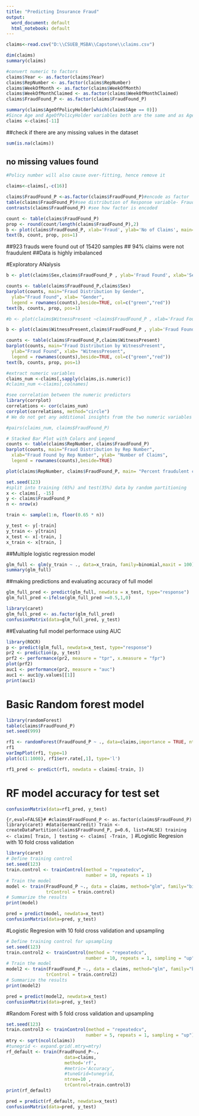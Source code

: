 ```yaml
---
title: "Predicting Insurance Fraud"
output:
  word_document: default
  html_notebook: default
---
```


```r

claims<-read.csv("D:\\CSUEB_MSBA\\Capstone\\claims.csv")
```
```r
dim(claims)
summary(claims)

```
```r
#convert numeric to factors
claims$Year <- as.factor(claims$Year)
claims$RepNumber <- as.factor(claims$RepNumber)
claims$WeekOfMonth <- as.factor(claims$WeekOfMonth)
claims$WeekOfMonthClaimed <- as.factor(claims$WeekOfMonthClaimed)
claims$FraudFound_P <- as.factor(claims$FraudFound_P)

summary(claims$AgeOfPolicyHolder[which(claims$Age == 0)])
#Since Age and AgeOfPolicyHolder variables both are the same and as Age variable has missing data, we will drop it. Moreover, variable AgeOfPolicyHolder is already divided into bins
claims <-claims[-11]
```


##check if there are any missing values in the dataset
```r
sum(is.na(claims))
```
## no missing values found
```r

#Policy number will also cause over-fitting, hence remove it

claims<-claims[,-c(16)]
```
```r
claims$FraudFound_P <-as.factor(claims$FraudFound_P)#encode as factor
table(claims$FraudFound_P)#see distribution of Response variable- Fraud_Found_P
contrasts(claims$FraudFound_P) #see how factor is encoded

count <- table(claims$FraudFound_P) 
prop <- round(count/length(claims$FraudFound_P),2)
b <- plot(claims$FraudFound_P, xlab='Fraud', ylab='No of Claims', main='Percentage Frauds', legend = rownames(count),beside=TRUE, col=c("green","red")) 
text(b, count, prop, pos=1) 

```
##923 frauds were found out of 15420 samples
## 94% claims were not fraudulent
##Data is highly imbalanced


#Exploratory ANalysis

```r
b <- plot(claims$Sex,claims$FraudFound_P , ylab='Fraud Found', xlab='Sex', main='Percentage Frauds by Gender', col=c("green","red")) 

counts <- table(claims$FraudFound_P,claims$Sex)
barplot(counts, main="Fraud Distribution by Gender",
  ylab="Fraud Found", xlab= "Gender",
  legend = rownames(counts),beside=TRUE, col=c("green","red"))
text(b, counts, prop, pos=1) 
```
```r
#b <- plot(claims$WitnessPresent ~claims$FraudFound_P , xlab='Fraud Found', ylab='Witness Present', main='Distribution of Frauds')

b <- plot(claims$WitnessPresent,claims$FraudFound_P , ylab='Fraud Found', xlab='WitnessPresent', main='Percentage Frauds by WitnessPresent', col=c("green","red")) 

counts <- table(claims$FraudFound_P,claims$WitnessPresent)
barplot(counts, main="Fraud Distribution by WitnessPresent",
  ylab="Fraud Found", xlab= "WitnessPresent",
  legend = rownames(counts),beside=TRUE, col=c("green","red"))
text(b, counts, prop, pos=1) 

```

```r
#extract numeric variables
claims_num <-claims[,sapply(claims,is.numeric)]
#claims_num <-claims[,colnames]
```


```r
#see correlation between the numeric predictors
library(corrplot)
correlations <- cor(claims_num)
corrplot(correlations, method="circle")
# We do not get any additional insights from the two numeric variables
```


```r
#pairs(claims_num, claims$FraudFound_P)
```
```r
# Stacked Bar Plot with Colors and Legend
counts <- table(claims$RepNumber, claims$FraudFound_P)
barplot(counts, main="Fraud Distribution by Rep Number",
  xlab="Fraud Found by Rep Number", ylab= "Number of Claims",
  legend = rownames(counts),beside=TRUE)

plot(claims$RepNumber, claims$FraudFound_P, main= "Percent fraudulent claims by Rep Number", ylab="Fraud Found", xlab= "Rep Number",col=c("green","red"))
```

```r
set.seed(123)
#split into training (65%) and test(35%) data by random partitioning
x <- claims[, -15]
y <- claims$FraudFound_P
n <- nrow(x)

train <- sample(1:n, floor(0.65 * n))

y_test <- y[-train]
y_train <- y[train]
x_test <- x[-train, ]
x_train <- x[train, ]

```

##Multiple logistic regression model

```r
glm_full <- glm(y_train ~ ., data=x_train, family=binomial,maxit = 100)
summary(glm_full)

```
##making predictions and evaluating accuracy of full model
```r
glm_full_pred <- predict(glm_full, newdata = x_test, type="response")
glm_full_pred <-ifelse(glm_full_pred >=0.5,1,0)

library(caret)
glm_full_pred <- as.factor(glm_full_pred)
confusionMatrix(data=glm_full_pred, y_test)
```


##Evaluating full model performace using AUC
```r
library(ROCR)
p <- predict(glm_full, newdata=x_test, type="response")
pr2 <- prediction(p, y_test)
prf2 <- performance(pr2, measure = "tpr", x.measure = "fpr")
plot(prf2)
auc1 <- performance(pr2, measure = "auc")
auc1 <- auc1@y.values[[1]]
print(auc1)
```
# Basic Random forest model
```r
library(randomForest)
table(claims$FraudFound_P)
set.seed(999)

rf1 <- randomForest(FraudFound_P ~ ., data=claims,importance = TRUE, ntree=1000, subset=train)
rf1
varImpPlot(rf1, type=1)
plot(c(1:1000), rf1$err.rate[,1], type='l')

rf1_pred <- predict(rf1, newdata = claims[-train, ])

```
# RF model accuracy for test set
```r
confusionMatrix(data=rf1_pred, y_test)
```
```{r,eval=FALSE}#
#claims$FraudFound_P <- as.factor(claims$FraudFound_P)
library(caret)
#data(GermanCredit)
Train <- createDataPartition(claims$FraudFound_P, p=0.6, list=FALSE)
training <- claims[ Train, ]
testing <- claims[ -Train, ]
```
#Logistic Regresion with 10 fold cross validation
```r

library(caret)
# Define training control
set.seed(123)
train.control <- trainControl(method = "repeatedcv", 
                              number = 10, repeats = 1)
# Train the model
model <- train(FraudFound_P ~., data = claims, method="glm", family="binomial",
               trControl = train.control)
# Summarize the results
print(model)

```
```r
pred = predict(model, newdata=x_test)
confusionMatrix(data=pred, y_test)
```

#Logistic Regresion with 10 fold cross validation and upsampling
```r

# Define training control for upsampling
set.seed(123)
train.control2 <- trainControl(method = "repeatedcv", 
                              number = 10, repeats = 1, sampling = "up")
# Train the model
model2 <- train(FraudFound_P ~., data = claims, method="glm", family="binomial",
               trControl = train.control2)
# Summarize the results
print(model2)

```
```r
pred = predict(model2, newdata=x_test)
confusionMatrix(data=pred, y_test)
```


#Random Forest with 5 fold cross validation and upsampling
```r
set.seed(123)
train.control3 <- trainControl(method = "repeatedcv", 
                              number = 5, repeats = 1, sampling = "up")
mtry <- sqrt(ncol(claims))
#tunegrid <- expand.grid(.mtry=mtry)
rf_default <- train(FraudFound_P~., 
                      data=claims, 
                      method='rf', 
                      #metric='Accuracy', 
                      #tuneGrid=tunegrid,
                      ntree=10 ,
                      trControl=train.control3)
print(rf_default)
```


```r
pred = predict(rf_default, newdata=x_test)
confusionMatrix(data=pred, y_test)
```

